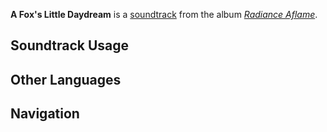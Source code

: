 {{Stub}}
{{Soundtrack Infobox
|image          = Radiance Aflame.png
|album          = Radiance Aflame
|disc           = 1
|number         = 29
|featured       = 
|featured2      = 
|featured3      = 
|featured_disc  = 
|featured_disc2 = 
|featured_disc3 = 
|youtube_id     = 
|spotify_id     = 6zKd7DLs7S4CPH875zQWV8
|previous       = Drifting Into Dream
|next           = The Mushroom Creeps In
}}
'''A Fox's Little Daydream''' is a [[soundtrack]] from the album ''[[Radiance Aflame]]''.

==Soundtrack Usage==
{{Soundtrack Usage
|location = 
|quest = 
|domain = 
|eventgameplay = Enchanted Tales of the Mikawa Festival/A Little Fox's Daydream
|special_displayed = 
|special = 
|teapot = 
|mediaoriginal = 
}}
<!--
==Other Arrangements==
{{Files by Category Gallery|Media Using an Unreleased Arrangement of {{subst:#titleparts:{{subst:PAGENAME}}}} Soundtrack}}
-->
<!--
==Production Credits==
{| class="wikitable"
! Position
! Staff<ref>NetEase Cloud Music: [https://music.163.com/#/song?id=NUMBER TITLE {{zh|}}]</ref>
|-
!
| ({{zh|}})
|}
|}
-->
<!--
==Gallery==
<gallery>
</gallery>
-->

==Other Languages==
{{Other Languages
|en       = A Fox's Little Daydream
|zhs      = 昕宵如游梦
|zhs_rm   = 
|zht      = 
|zht_rm   = 
|zh_tl    = 
|ja       = 子狐の白昼夢
|ja_rm    = 
|ja_tl    = 
}}
<!--
==References==
{{Reflist}}
-->

==Navigation==
{{Soundtrack Navbox|Radiance Aflame}}